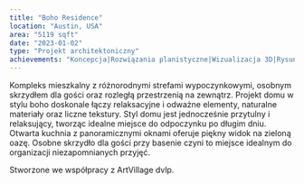 ```yaml
---
title: "Boho Residence"
location: "Austin, USA"
area: "5119 sqft"
date: "2023-01-02"
type: "Projekt architektoniczny"
achievements: "Koncepcja|Rozwiązania planistyczne|Wizualizacja 3D|Rysunki techniczne"
---
```


Kompleks mieszkalny z różnorodnymi strefami wypoczynkowymi, osobnym skrzydłem dla gości oraz rozległą przestrzenią na zewnątrz.
Projekt domu w stylu boho doskonale łączy relaksacyjne i odważne elementy, naturalne materiały oraz liczne tekstury. Styl domu jest jednocześnie przytulny i relaksujący, tworząc idealne miejsce do odpoczynku po długim dniu.
Otwarta kuchnia z panoramicznymi oknami oferuje piękny widok na zieloną oazę.
Osobne skrzydło dla gości przy basenie czyni to miejsce idealnym do organizacji niezapomnianych przyjęć.

Stworzone we współpracy z ArtVillage dvlp.
